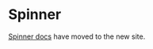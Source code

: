 
<Meta title="Components/Status and Feedback/Spinner" />

# Spinner

[Spinner docs](https://atlantis.getjobber.com/components/Spinner) have moved to the new site.
